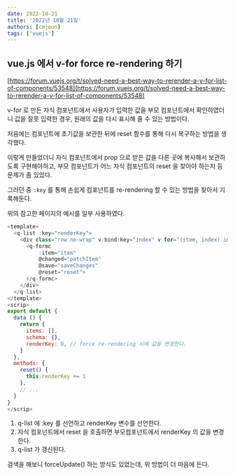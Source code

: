 ```yaml
---
date: 2022-10-21
title: '2022년 10월 21일'
authors: [cmjeon]
tags: ['vuejs']
---
```


## vue.js 에서 v-for force re-rendering 하기

[https://forum.vuejs.org/t/solved-need-a-best-way-to-rerender-a-v-for-list-of-components/53548](https://forum.vuejs.org/t/solved-need-a-best-way-to-rerender-a-v-for-list-of-components/53548)

v-for 로 만든 자식 컴포넌트에서 사용자가 입력한 값을 부모 컴포넌트에서 확인하였더니 값을 잘못 입력한 경우, 원래의 값을 다시 표시해 줄 수 있는 방법이다.

처음에는 컴포넌트에 초기값을 보관한 뒤에 reset 함수를 통해 다시 복구하는 방법을 생각했다.

이렇게 만들었더니 자식 컴포넌트에서 prop 으로 받은 값을 다른 곳에 복사해서 보관하도록 구현해야하고, 부모 컴포넌트가 어느 자식 컴포넌트의 reset 을 찾아야 하는지 등 문제가 좀 있었다.

그러던 중 `:key` 를 통해 손쉽게 컴포넌트를 re-rendering 할 수 있는 방법을 찾아서 기록해둔다.

위의 참고한 페이지의 예시를 일부 사용하였다.

```js {2,8,19,24} showLineNumbers
<template>
  <q-list :key="renderKey">
    <div class="row no-wrap" v-bind:key="index" v-for="(item, index) in items">
      <q-formc 
          :item="item" 
          @changed="patchItem" 
          @save="saveChanges" 
          @reset="reset">
      </q-formc>
    </div>
  </q-list>
</template>
<scrip>
export default {
  data () {
    return {
      items: [],
      schema: {},
      renderKey: 0, // force re-rendering 시에 값을 변경한다.
    }
  },
  methods: {
    reset() {
      this.renderKey += 1
    },
    // ...
  }
}
</scrip>
```

1. q-list 에 :key 를 선언하고 renderKey 변수를 선언한다.
2. 자식 컴포넌트에서 reset 을 호출하면 부모컴포넌트에서 renderKey 의 값을 변경한다.
3. q-list 가 갱신된다.

검색을 해보니 forceUpdate() 하는 방식도 있었는데, 위 방법이 더 마음에 든다.